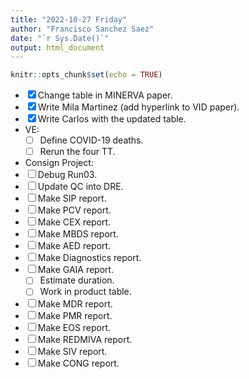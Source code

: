 ```yaml
---
title: "2022-10-27 Friday"
author: "Francisco Sanchez Saez"
date: "`r Sys.Date()`"
output: html_document
---
```


```r
knitr::opts_chunk$set(echo = TRUE)
```

- [x] Change table in MINERVA paper.
- [x] Write Mila Martinez (add hyperlink to VID paper).
- [x] Write Carlos with the updated table.
- VE:
  - [ ] Define COVID-19 deaths.
  - [ ] Rerun the four TT.
 - Consign Project:
  - [ ] Debug Run03.
  - [ ] Update QC into DRE.
  - [ ] Make SIP report.
  - [ ] Make PCV report.
  - [ ] Make CEX report.
  - [ ] Make MBDS report.
  - [ ] Make AED report.
  - [ ] Make Diagnostics report.
  - [ ] Make GAIA report.
    - [ ] Estimate duration.
    - [ ] Work in product table.
  - [ ] Make MDR report.
  - [ ] Make PMR report.
  - [ ] Make EOS report.
  - [ ] Make REDMIVA report.
  - [ ] Make SIV report.
  - [ ] Make CONG report.

